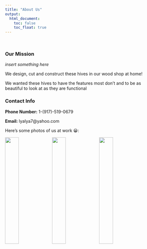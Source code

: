 ```yaml
---
title: "About Us"
output: 
  html_document:
    toc: false
    toc_float: true
---
```


<br>

### **Our Mission**

*insert something here*

We design, cut and construct these hives in our wood shop at home!   

We wanted these hives to have the features most don’t and to be as beautiful to look at as they are functional 

### **Contact Info**

**Phone Number:** 1-(917)-519-0679

**Email:** lyalya7@yahoo.com

Here's some photos of us at work 😀:

![](images/working_back.jpg){width=30%}
![](images/working_side.jpg){width=30%}
![](images/working_zoom.jpg){width=30%}